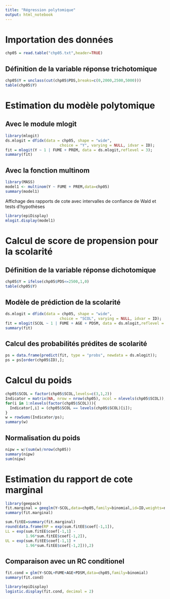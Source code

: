 ```yaml
---
title: "Régression polytomique"
output: html_notebook
---
```


# Importation des données

```r
chp05 = read.table("chp05.txt",header=TRUE)
```

## Définition de la variable réponse trichotomique
```r
chp05$Y = unclass(cut(chp05$PDS,breaks=c(0,2000,2500,5000)))
table(chp05$Y)
```
# Estimation du modèle polytomique
## Avec le module mlogit
```r
library(mlogit)
ds.mlogit = dfidx(data = chp05, shape = "wide",
                        choice = "Y", varying = NULL, idvar = ID);
fit = mlogit(Y ~ 1 | FUME + PREM, data = ds.mlogit,reflevel = 3);
summary(fit)
```

## Avec la fonction multinom
```r
library(MASS)
model1 <- multinom(Y ~ FUME + PREM,data=chp05)
summary(model1)
```
Affichage des rapports de cote avec intervalles de confiance de Wald et tests d'hypothèses
```r
library(epiDisplay)
mlogit.display(model1)
```

# Calcul de score de propension pour la scolarité

## Définition de la variable réponse dichotomique
```r
chp05$Y = ifelse(chp05$PDS<=2500,1,0)
table(chp05$Y)
```
## Modèle de prédiction de la scolarité
```r
ds.mlogit = dfidx(data = chp05, shape = "wide",
                        choice = "SCOL", varying = NULL, idvar = ID);
fit = mlogit(SCOL ~ 1 | FUME + AGE + PDSM, data = ds.mlogit,reflevel = 3);
summary(fit)
```

## Calcul des probabilités prédites de scolarité
```r
ps = data.frame(predict(fit, type = "probs", newdata = ds.mlogit));
ps = ps[order(chp05$ID),];
```

# Calcul du poids
```r
chp05$SCOL = factor(chp05$SCOL,levels=c(3,1,2))
Indicator = matrix(NA, nrow = nrow(chp05), ncol = nlevels(chp05$SCOL)); 
for(i in 1:nlevels(factor(chp05$SCOL))){
  Indicator[,i] = (chp05$SCOL == levels(chp05$SCOL)[i]);
}
w = rowSums(Indicator/ps);
summary(w)
```
## Normalisation du poids
```r
nipw = w/(sum(w)/nrow(chp05))
summary(nipw)
sum(nipw)
```
# Estimation du rapport de cote marginal
```r
library(geepack)
fit.marginal = geeglm(Y~SCOL,data=chp05,family=binomial,id=ID,weights=nipw, scale.fix = T)
summary(fit.marginal)
```
```r
sum.fitEE=summary(fit.marginal)
round(data.frame(RP = exp(sum.fitEE$coef[-1,1]),
LL = exp(sum.fitEE$coef[-1,1] -
         1.96*sum.fitEE$coef[-1,2]),
UL = exp(sum.fitEE$coef[-1,1] +
         1.96*sum.fitEE$coef[-1,2])),2)
```
## Comparaison avec un RC conditionel
```r
fit.cond = glm(Y~SCOL+FUME+AGE+PDSM,data=chp05,family=binomial)
summary(fit.cond)
```
```r
library(epiDisplay)
logistic.display(fit.cond, decimal = 2)
```

